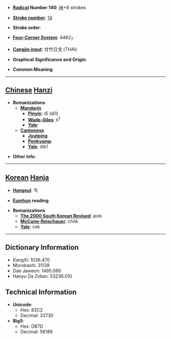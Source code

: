 * '''[[Wiktionary:Chinese radical index| Radical]] Number 140''': [[Wiktionary:Chinese radical index 艸|艸]]+8 strokes

* '''[[Wiktionary:Chinese total strokes index|Stroke number]]''': [[Wiktionary:Chinese total strokes index 14|14]]

* '''Stroke order''': 

* '''[[Wiktionary:Chinese four corner index|Four-Corner System]]''': 4462<sub>7</sub>

* '''[[Wiktionary:Chinese Cangjie index|Cangjie input]]''': 廿竹日戈 (THAI)

* '''Graphical Significance and Origin''': 

* '''Common Meaning'''

----

== [[Chinese]] [[Hanzi]] ==

* '''Romanizations'''
** '''[[Mandarin]]'''
*** '''[[Pinyin]]''': dī (di1)
*** '''[[Wade-Giles]]''': ti<sup>1</sup>
*** '''[[Yale]]''': 
** '''[[Cantonese]]'''
*** '''[[Jyutping]]''':
*** '''[[Penkyamp]]''': 
*** '''[[Yale]]''': dik1

* '''Other info''': 

----

== [[Korean]] [[Hanja]] ==

* '''[[Hangeul]]''': 적

* '''[[Eumhun]] reading''': 

* '''Romanizations'''
** '''[[The 2000 South Korean Revised Romanization|The 2000 South Korean Revised]]''': jeok
** '''[[McCune-Reischauer]]''': chŏk
** '''[[Yale]]''': cek

----

== Dictionary Information ==

* KangXi: 1036.470
* Morobashi: 31138
* Dae Jaweon: 1495.090
* Hanyu Da Zidian: 53236.010

== Technical Information ==

* '''Unicode''':
** Hex: 83C2
** Decimal: 33730
* '''Big5''':
** Hex: DB7D
** Decimal: 56189